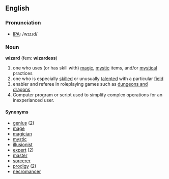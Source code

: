 ==English==

===Pronunciation===
* [[IPA]]: /wɪzɹd/

===Noun===
'''wizard''' (fem: '''wizardess''')

# one who uses (or has skill with) [[magic]], [[mystic]] items, and/or [[mystical]] practices
# one who is especially [[skill]]ed or unusually [[talent]]ed with a particular [[field]]
# enabler and referee in roleplaying games such as [[dungeons and dragons]]
# Computer program or script used to simplify complex operations for an inexperianced user.
====Synonyms====
*[[genius]] (2)
*[[mage]]
*[[magician]]
*[[mystic]]
*[[illusionist]]
*[[expert]] (2)
*[[master]]
*[[sorcerer]]
*[[prodigy]] (2)
*[[necromancer]]